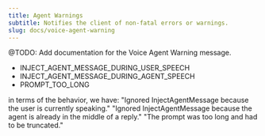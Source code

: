 ```yaml
---
title: Agent Warnings
subtitle: Notifies the client of non-fatal errors or warnings.
slug: docs/voice-agent-warning
---
```


<Markdown src="../snippets/voice-agent.mdx" />

@TODO: Add documentation for the Voice Agent Warning message.

* INJECT_AGENT_MESSAGE_DURING_USER_SPEECH
* INJECT_AGENT_MESSAGE_DURING_AGENT_SPEECH
* PROMPT_TOO_LONG

in terms of the behavior, we have:
"Ignored InjectAgentMessage because the user is currently speaking."
"Ignored InjectAgentMessage because the agent is already in the middle of a reply."
"The prompt was too long and had to be truncated."